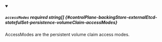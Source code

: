 
<details className="config-field" data-expandable="false" open>
<summary>

##### `accessModes` <span className="config-field-required" data-required="false">required</span> <span className="config-field-type">string[]</span> <span className="config-field-default"></span> <span className="config-field-enum"></span> {#controlPlane-backingStore-externalEtcd-statefulSet-persistence-volumeClaim-accessModes}

AccessModes are the persistent volume claim access modes.

</summary>



</details>
